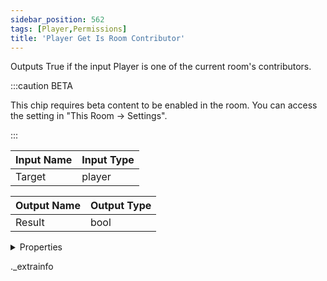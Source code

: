 ```yaml
---
sidebar_position: 562
tags: [Player,Permissions]
title: 'Player Get Is Room Contributor'
---
```


Outputs True if the input Player is one of the current room's contributors.

:::caution BETA

This chip requires beta content to be enabled in the room. You can access the setting in "This Room -> Settings".

:::

<IChip uuid="7ff6c70e-d2df-4a57-980f-7bc8036e6e5d" />

| Input Name | Input Type |
|-----------|-----------|
| Target | player |

| Output Name | Output Type |
|-----------|-----------|
| Result | bool |


<details>
  <summary>Properties</summary>
  <div>
    <div>
    <table>
      <thead>
        <tr>
          <th>Room availability:</th>
          <th>Available everywhere</th>
        </tr>
        <tr>
          <th>Is beta required?</th>
          <th>Yes</th>
        </tr>
        <tr>
          <th>Is this chip a trolling risk?</th>
          <th>No</th>
        </tr>
        <tr>
          <th>Is this chip a role assignment risk?</th>
          <th>No</th>
        </tr>
        <tr>
          <th>Chip UUID</th>
          <th>7ff6c70e-d2df-4a57-980f-7bc8036e6e5d</th>
        </tr>
      </thead>
    </table>
    </div>
  </div>
</details>

._extrainfo